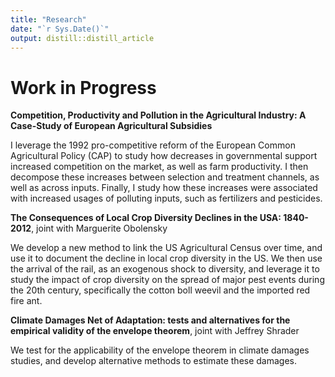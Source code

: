 ```yaml
---
title: "Research"
date: "`r Sys.Date()`"
output: distill::distill_article
---
```


# Work in Progress

**Competition, Productivity and Pollution in the Agricultural Industry: A Case-Study of European Agricultural Subsidies**

I leverage the 1992 pro-competitive reform of the European Common Agricultural Policy (CAP) to study how decreases in governmental support increased competition on the market, as well as farm productivity. I then decompose these increases between selection and treatment channels, as well as across inputs. Finally, I study how these increases were associated with increased usages of polluting inputs, such as fertilizers and pesticides. 


**The Consequences of Local Crop Diversity Declines in the USA: 1840-2012**, joint with Marguerite Obolensky

We develop a new method to link the US Agricultural Census over time, and use it to document the decline in local crop diversity in the US. We then use the arrival of the rail, as an exogenous shock to diversity, and leverage it to study the impact of crop diversity on the spread of major pest events during the 20th century, specifically the cotton boll weevil and the imported red fire ant. 


**Climate Damages Net of Adaptation: tests and alternatives for the empirical validity of the envelope theorem**, joint with Jeffrey Shrader

We test for the applicability of the envelope theorem in climate damages studies, and develop alternative methods to estimate these damages.
